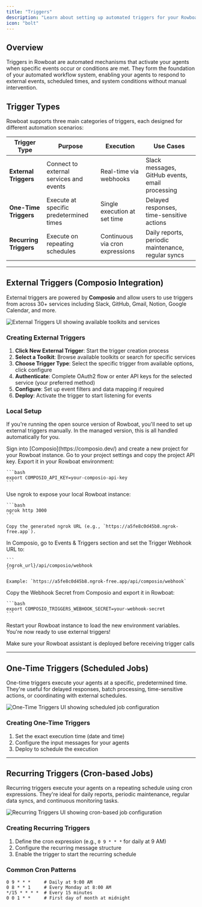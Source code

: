 ```yaml
---
title: "Triggers"
description: "Learn about setting up automated triggers for your Rowboat agents"
icon: "bolt"
---
```


## Overview

Triggers in Rowboat are automated mechanisms that activate your agents when specific events occur or conditions are met. They form the foundation of your automated workflow system, enabling your agents to respond to external events, scheduled times, and system conditions without manual intervention.



## Trigger Types

Rowboat supports three main categories of triggers, each designed for different automation scenarios:

| Trigger Type | Purpose | Execution | Use Cases |
|--------------|---------|-----------|-----------|
| **External Triggers** | Connect to external services and events | Real-time via webhooks | Slack messages, GitHub events, email processing |
| **One-Time Triggers** | Execute at specific predetermined times | Single execution at set time | Delayed responses, time-sensitive actions |
| **Recurring Triggers** | Execute on repeating schedules | Continuous via cron expressions | Daily reports, periodic maintenance, regular syncs |

---

## External Triggers (Composio Integration)

External triggers are powered by **Composio** and allow users to use triggers from across 30+ services including Slack, GitHub, Gmail, Notion, Google Calendar, and more.

<Frame>
  <img src="/docs/img/triggers-external-ui.png" className="w-full max-w-[800px] rounded-xl" alt="External Triggers UI showing available toolkits and services" />
</Frame>

### Creating External Triggers

1. **Click New External Trigger**: Start the trigger creation process
2. **Select a Toolkit**: Browse available toolkits or search for specific services
3. **Choose Trigger Type**: Select the specific trigger from available options, click configure
4. **Authenticate**: Complete OAuth2 flow or enter API keys for the selected service (your preferred method)
5. **Configure**: Set up event filters and data mapping if required
6. **Deploy**: Activate the trigger to start listening for events

### Local Setup

If you're running the open source version of Rowboat, you'll need to set up external triggers manually. In the managed version, this is all handled automatically for you.

<Steps>
  <Step title="Create a Composio project">
    Sign into [Composio](https://composio.dev/) and create a new project for your Rowboat instance.
  </Step>

  <Step title="Get your Composio API key">
    Go to your project settings and copy the project API key. Export it in your Rowboat environment:
    
    ```bash
    export COMPOSIO_API_KEY=your-composio-api-key
    ```
  </Step>

  <Step title="Expose your Rowboat port">
    Use ngrok to expose your local Rowboat instance:
    
    ```bash
    ngrok http 3000
    ```
    
    Copy the generated ngrok URL (e.g., `https://a5fe8c0d45b8.ngrok-free.app`).
  </Step>

  <Step title="Configure webhook URL">
    In Composio, go to Events & Triggers section and set the Trigger Webhook URL to:
    
    ```
    {ngrok_url}/api/composio/webhook
    ```
    
    Example: `https://a5fe8c0d45b8.ngrok-free.app/api/composio/webhook`
  </Step>

  <Step title="Set webhook secret">
    Copy the Webhook Secret from Composio and export it in Rowboat:
    
    ```bash
    export COMPOSIO_TRIGGERS_WEBHOOK_SECRET=your-webhook-secret
    ```
  </Step>

  <Step title="Restart Rowboat">
    Restart your Rowboat instance to load the new environment variables. You're now ready to use external triggers!
  </Step>
</Steps>

<Note>Make sure your Rowboat assistant is deployed before receiving trigger calls</Note>

---

## One-Time Triggers (Scheduled Jobs)

One-time triggers execute your agents at a specific, predetermined time. They're useful for delayed responses, batch processing, time-sensitive actions, or coordinating with external schedules.

<Frame>
  <img src="/docs/img/triggers-onetime-ui.png" className="w-full max-w-[800px] rounded-xl" alt="One-Time Triggers UI showing scheduled job configuration" />
</Frame>

### Creating One-Time Triggers
1. Set the exact execution time (date and time)
2. Configure the input messages for your agents
3. Deploy to schedule the execution

---

## Recurring Triggers (Cron-based Jobs)

Recurring triggers execute your agents on a repeating schedule using cron expressions. They're ideal for daily reports, periodic maintenance, regular data syncs, and continuous monitoring tasks.

<Frame>
  <img src="/docs/img/triggers-recurring-ui.png" className="w-full max-w-[800px] rounded-xl" alt="Recurring Triggers UI showing cron-based job configuration" />
</Frame>

### Creating Recurring Triggers
1. Define the cron expression (e.g., `0 9 * * *` for daily at 9 AM)
2. Configure the recurring message structure
3. Enable the trigger to start the recurring schedule

### Common Cron Patterns
```cron
0 9 * * *     # Daily at 9:00 AM
0 8 * * 1     # Every Monday at 8:00 AM
*/15 * * * *  # Every 15 minutes
0 0 1 * *     # First day of month at midnight
```


